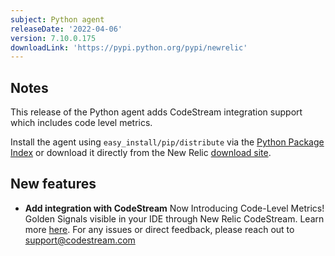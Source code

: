 ```yaml
---
subject: Python agent
releaseDate: '2022-04-06'
version: 7.10.0.175
downloadLink: 'https://pypi.python.org/pypi/newrelic'
---
```


## Notes

This release of the Python agent adds CodeStream integration support which includes code level metrics.

Install the agent using `easy_install/pip/distribute` via the [Python Package Index](https://pypi.python.org/pypi/newrelic) or download it directly from the New Relic [download site](http://download.newrelic.com/python_agent/release).

## New features

* **Add integration with CodeStream**
  Now Introducing Code-Level Metrics! Golden Signals visible in your IDE through New Relic CodeStream.
  Learn more [here](docs/apm/agents/python-agent/supported-features/python-codestream-integration). For any issues or direct feedback, please reach out to support@codestream.com
